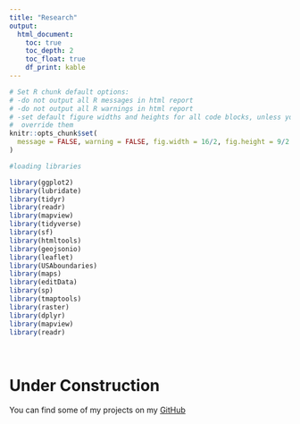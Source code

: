 ```yaml
---
title: "Research"
output:
  html_document:
    toc: true
    toc_depth: 2
    toc_float: true
    df_print: kable
---
```

```r
# Set R chunk default options:
# -do not output all R messages in html report
# -do not output all R warnings in html report
# -set default figure widths and heights for all code blocks, unless you 
#  override them
knitr::opts_chunk$set(
  message = FALSE, warning = FALSE, fig.width = 16/2, fig.height = 9/2
)
```
```r
#loading libraries

library(ggplot2)
library(lubridate)
library(tidyr)
library(readr)
library(mapview)
library(tidyverse)
library(sf)
library(htmltools)
library(geojsonio)
library(leaflet)
library(USAboundaries)
library(maps)
library(editData)
library(sp)
library(tmaptools)
library(raster)
library(dplyr)
library(mapview)
library(readr)
```

<p>&nbsp;</p>

# Under Construction

You can find some of my projects on my [GitHub](https://github.com/epartakki/)
